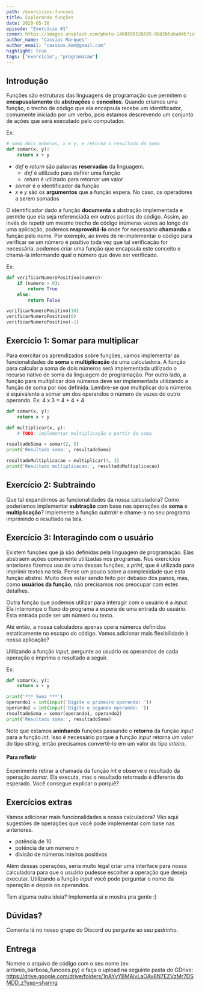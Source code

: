 ```yaml
---
path: /exercicios-funcoes
title: Explorando funções
date: 2020-05-30
episode: "Exercício #1"
cover: https://images.unsplash.com/photo-1488590528505-98d2b5aba04b?ixlib=rb-1.2.1&ixid=eyJhcHBfaWQiOjEyMDd9&auto=format&fit=crop&w=1907&q=80
author_name: "Cassios Marques"
author_email: "cassios.kmm@gmail.com"
highlight: true
tags: ["exercicio", "programacao"]
---
```


## Introdução

Funções são estruturas das linguagens de programação que permitem o **encapusalamento** de **abstrações** e **conceitos**. Quando criamos uma função, o trecho de código que ela encapsula recebe um identificador, comumente iniciado por um verbo, pois estamos descrevendo um conjunto de ações que será executado pelo computador.

Ex:
```python
# soma dois números, x e y, e retorna o resultado da soma
def somar(x, y):
    return x + y
```
- *def* e *return* são palavras **reservadas** da linguagem.
    + *def* é utilizado para definir uma função
    + *return* é utilizado para retornar um valor
- *somar* é o identificador da função
- *x* e *y* são os **argumentos** que a função espera. No caso, os operadores a serem somados

O identificador dado a função **documenta** a abstração implementada e permite que ela seja referenciada em outros pontos do código. Assim, ao invés de repetir um mesmo trecho de código inúmeras vezes ao longo de uma aplicação, podemos **reaproveitá-lo** onde for necessário **chamando** a função pelo nome. Por exemplo, ao invés de re-implementar o código para verificar se um número é positivo toda vez que tal verificação for necessária, podemos criar uma função que encapsula este conceito e chamá-la informando qual o número que deve ser verificado.

Ex:
```python
def verificarNumeroPositivo(numero):
    if (numero > 0):
        return True
    else:
        return False

verificarNumeroPositivo(10)
verificarNumeroPositivo(0)
verificarNumeroPositivo(-1)
```

## Exercício 1: Somar para multiplicar

Para exercitar os aprendizados sobre funções, vamos implementar as funcionalidades de **soma** e **multiplicação** de uma calculadora. A função para calcular a soma de dois números será implementada utilizado o recurso nativo de soma da linguagem de programação. Por outro lado, a função para multiplicar dois números deve ser implementada utilizando a função de soma por nós definida. Lembre-se que multiplicar dois números é equivalente a somar um dos operandos o número de vezes do outro operando. Ex: 4 x 3 = 4 + 4 + 4

```python
def somar(x, y):
    return x + y

def multiplicar(x, y):
    # TODO: implementar multiplicação a partir da soma

resultadoSoma = somar(2, 5)
print('Resultado soma:', resultadoSoma)

resultadoMultiplicacao = multiplicar(4, 3)
print('Resultado multiplicacao:', resultadoMultiplicacao)
```

## Exercício 2: Subtraindo

Que tal expandirmos as funcionalidades da nossa calculadora? Como poderíamos implementar **subtração** com base nas operações de **soma** e **multiplicação**?
Implemente a função *subtrair* e chame-a no seu programa imprimindo o resultado na tela.

## Exercício 3: Interagindo com o usuário

Existem funções que já são definidas pela linguagem de programação. Elas abstraem ações comumente utilizadas nos programas.
Nos exercícios anteriores fizemos uso de uma dessas funções, a *print*, que é utilizada para imprimir textos na tela. Pense um pouco sobre a complexidade que esta função abstrai. Muito deve estar sendo feito por debaixo dos panos, mas, como **usuários da função**, não precisamos nos preocupar com estes detalhes.

Outra função que podemos utilizar para interagir com o usuário é a *input*. Ela interrompe o fluxo do programa a espera de uma entrada do usuário. Esta entrada pode ser um número ou texto.

Até então, a nossa calculadora apenas opera números definidos estaticamente no escopo do código. Vamos adicionar mais flexibilidade à nossa aplicação?

Utilizando a função *input*, pergunte ao usuário os operandos de cada operação e imprima o resultado a seguir.

Ex:
```python
def somar(x, y):
    return x + y

print('*** Soma ***')
operando1 = int(input('Digite o primeiro operando: '))
operando2 = int(input('Digite o segundo operando: '))
resultadoSoma = somar(operando1, operando2)
print('Resultado soma:', resultadoSoma)
```

Note que estamos **aninhando** funções passando o **retorno** da função *input* para a função *int*. Isso é necessário porque a função *input* retorna um valor do tipo *string*, então precisamos convertê-lo em um valor do tipo *inteiro*.

#### Para refletir
Experimente retirar a chamada da função *int* e observe o resultado da operação *somar*. Ela executa, mas o resultado retornado é diferente do esperado. Você consegue explicar o porquê?

## Exercícios extras

Vamos adicionar mais funcionalidades a nossa calculadora? Vão aqui sugestões de operações que você pode implementar com base nas anteriores.

- potência de 10
- potência de um número *n*
- divisão de números inteiros positivos

Além dessas operações, seria muito legal criar uma interface para nossa calculadora para que o usuário pudesse escolher a operação que deseja executar. Utilizando a função *input* você pode perguntar o nome da operação e depois os operandos.

Tem alguma outra ideia? Implementa aí e mostra pra gente :)


## Dúvidas?
Comenta lá no nosso grupo do Discord ou pergunte ao seu padrinho.


## Entrega

Nomeie o arquivo de código com o seu nome (ex: antonio_barbosa_funcoes.py) e faça o upload na seguinte pasta do GDrive:
https://drive.google.com/drive/folders/1nAYvYBMAlvLaOAv8N7EZVzMr7DSMDD_z?usp=sharing

<div style={{alignItems: "center", display: "flex", justifyContent: "center"}}>
    <Logo/>
</div>